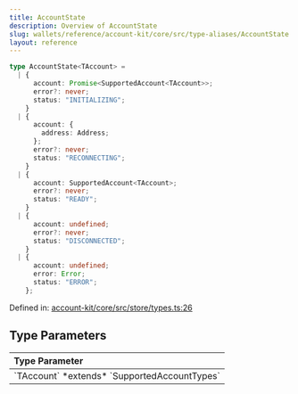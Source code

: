 ```yaml
---
title: AccountState
description: Overview of AccountState
slug: wallets/reference/account-kit/core/src/type-aliases/AccountState
layout: reference
---
```


```ts
type AccountState<TAccount> =
  | {
      account: Promise<SupportedAccount<TAccount>>;
      error?: never;
      status: "INITIALIZING";
    }
  | {
      account: {
        address: Address;
      };
      error?: never;
      status: "RECONNECTING";
    }
  | {
      account: SupportedAccount<TAccount>;
      error?: never;
      status: "READY";
    }
  | {
      account: undefined;
      error?: never;
      status: "DISCONNECTED";
    }
  | {
      account: undefined;
      error: Error;
      status: "ERROR";
    };
```

Defined in: [account-kit/core/src/store/types.ts:26](https://github.com/alchemyplatform/aa-sdk/blob/5b9429f0f16dcd4ff822527b8de589e19e88faa7/account-kit/core/src/store/types.ts#L26)

## Type Parameters

<table>
  <thead>
    <tr>
      <th align="left">Type Parameter</th>
    </tr>
  </thead>

  <tbody>
    <tr>
      <td>
        `TAccount` *extends* `SupportedAccountTypes`
      </td>
    </tr>
  </tbody>
</table>
